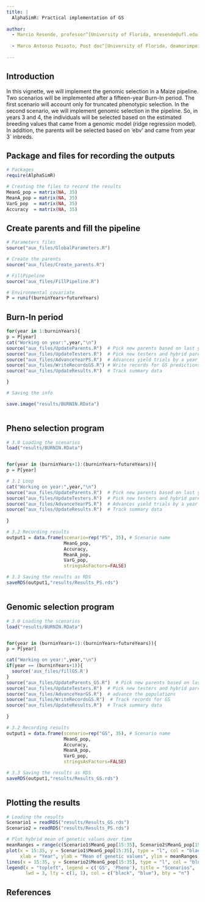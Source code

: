 ---
title: |
  AlphaSimR: Practical implementation of GS
  
author: 
  - Marcio Resende, professor^[University of Florida, mresende@ufl.edu]
 
  - Marco Antonio Peixoto, Post doc^[University of Florida, deamorimpeixotom@ufl.edu]
  
---

## Introduction

In this vignette, we will implement the genomic selection in a Maize pipeline. Two scenarios will be implemented after a fifteen-year Burn-In period. The first scenario will account only for truncated phenotypic selection. In the second scenario, we will implement genomic selection in the pipeline. So, in years 3 and 4, the individuals will be selected based on the estimated breeding values that came from a genomic model (ridge regression model). In addition, the parents will be selected based on 'ebv' and came from year 3` inbreds. 



## Package and files for recording the outputs

```{r}
# Packages
require(AlphaSimR)

# Creating the files to record the results
MeanG_pop = matrix(NA, 35)
MeanA_pop = matrix(NA, 35)
VarG_pop  = matrix(NA, 35)
Accuracy  = matrix(NA, 35)

```

## Create parents and fill the pipeline


```{r}
# Parameters files
source("aux_files/GlobalParameters.R")

# Create the parents
source("aux_files/Create_parents.R")

# FillPipeline
source("aux_files/FillPipeline.R")

# Environmental covariate
P = runif(burninYears+futureYears)

```

## Burn-In period

```{r}

for(year in 1:burninYears){
p = P[year]
cat("Working on year:",year,"\n")
source("aux_files/UpdateParents.R")  # Pick new parents based on last year's data
source("aux_files/UpdateTesters.R")  # Pick new testers and hybrid parents
source("aux_files/AdvanceYearPS.R")  # Advances yield trials by a year
source("aux_files/WriteRecordsGS.R") # Write records for GS predictions
source("aux_files/UpdateResults.R")  # Track summary data

}

# Saving the info

save.image("results/BURNIN.RData")



```

## Pheno selection program

```{r}

# 3.0 Loading the scenarios
load("results/BURNIN.RData")


for(year in (burninYears+1):(burninYears+futureYears)){
p = P[year]

# 3.1 Loop
cat("Working on year:",year,"\n")
source("aux_files/UpdateParents.R")  # Pick new parents based on last year's data
source("aux_files/UpdateTesters.R")  # Pick new testers and hybrid parents
source("aux_files/AdvanceYearPS.R")  # Advances yield trials by a year
source("aux_files/UpdateResults.R")  # Track summary data
  
}

# 3.2 Recording results
output1 = data.frame(scenario=rep("PS", 35), # Scenario name
                     MeanG_pop,
                     Accuracy,
                     MeanA_pop,
                     VarG_pop,
                     stringsAsFactors=FALSE)

# 3.3 Saving the results as RDS
saveRDS(output1,"results/Results_PS.rds")



```



## Genomic selection program


```{r}

# 3.0 Loading the scenarios
load("results/BURNIN.RData")


for(year in (burninYears+1):(burninYears+futureYears)){
p = P[year]

cat("Working on year:",year,"\n")
if(year == (burninYears+1)){
  source('aux_files/fillGS.R')
}
source("aux_files/UpdateParents_GS.R")  # Pick new parents based on last year's data
source("aux_files/UpdateTesters.R")  # Pick new testers and hybrid parents
source("aux_files/AdvanceYearGS.R")  # advance the populations
source("aux_files/WriteRecordsGS.R")  # Track records for GS
source("aux_files/UpdateResults.R")  # Track summary data
  
}

# 3.2 Recording results
output1 = data.frame(scenario=rep("GS", 35), # Scenario name
                     MeanG_pop,
                     Accuracy,
                     MeanA_pop,
                     VarG_pop,
                     stringsAsFactors=FALSE)

# 3.3 Saving the results as RDS
saveRDS(output1,"results/Results_GS.rds")



```


## Plotting the results


```{r}
# Loading the results
Scenario1 = readRDS("results/Results_GS.rds")
Scenario2 = readRDS("results/Results_PS.rds")

# Plot hybrid mean of genetic values over time
meanRanges = range(c(Scenario1$MeanG_pop[15:35], Scenario2$MeanG_pop[15:35]))
plot(x = 15:35, y = Scenario1$MeanG_pop[15:35], type = "l", col = "black", lwd = 3,
     xlab = "Year", ylab = "Mean of genetic values", ylim = meanRanges)
lines(x = 15:35, y = Scenario2$MeanG_pop[15:35], type = "l", col = "blue", lwd = 3)
legend(x = "topleft", legend = c('GS', 'Pheno'), title = "Scenarios",
       lwd = 3, lty = c(1, 1), col = c("black", "blue"), bty = "n")

```









## References

::: {#refs}
:::




